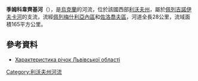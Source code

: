 '''季姆科韋齊基河'''（{{lang-uk|Тимковецький}}），是[[烏克蘭|烏克蘭]]的河流，位於該國西部[[利沃夫州|利沃夫州]]，屬於[[佩列吉諾伊夫卡河|佩列吉諾伊夫卡河]]的支流，流經[[佩列梅什利亞內區|佩列梅什利亞內區]]和[[佐洛喬夫區|佐洛喬夫區]]，河道全長28公里，流域面積165平方公里。

==參考資料==
* [http://oblwodgosp.lviv.ua/files/pi4ku.doc Характеристика річок Львівської області]{{dead link|date=2017年12月 |bot=InternetArchiveBot |fix-attempted=yes }}

{{DEFAULTSORT:Тимковецький}}
[[Category:利沃夫州河流|Category:利沃夫州河流]]


{{Ukraine-river-stub}}